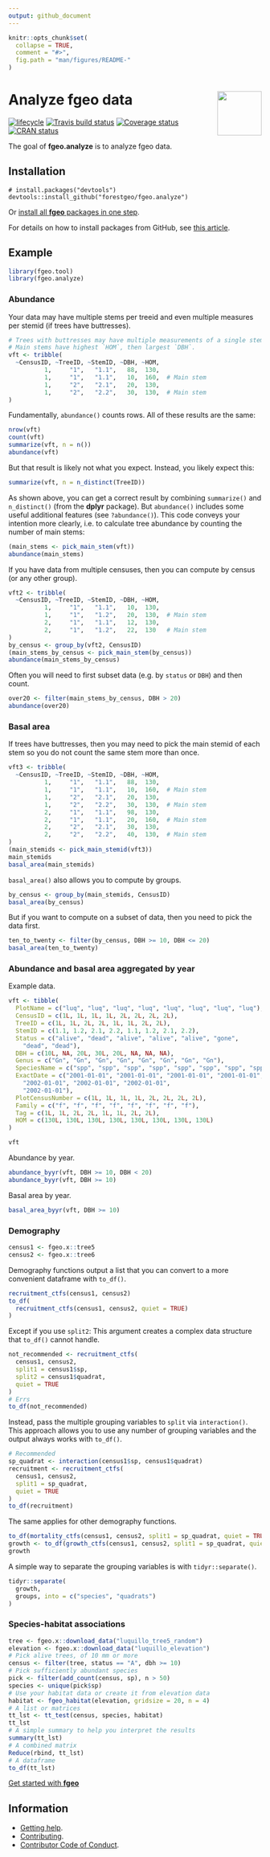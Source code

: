 ```yaml
---
output: github_document 
---
```

<!-- README.md is generated from README.Rmd. Please edit that file -->

```r
knitr::opts_chunk$set(
  collapse = TRUE,
  comment = "#>",
  fig.path = "man/figures/README-"
)
```

# <img src="https://i.imgur.com/vTLlhbp.png" align="right" height=88 /> Analyze fgeo data

[![lifecycle](https://img.shields.io/badge/lifecycle-experimental-orange.svg)](https://www.tidyverse.org/lifecycle/#experimental)
[![Travis build status](https://travis-ci.org/forestgeo/fgeo.analyze.svg?branch=master)](https://travis-ci.org/forestgeo/fgeo.analyze)
[![Coverage status](https://coveralls.io/repos/github/forestgeo/fgeo.analyze/badge.svg)](https://coveralls.io/r/forestgeo/fgeo.analyze?branch=master)
[![CRAN status](https://www.r-pkg.org/badges/version/fgeo.analyze)](https://cran.r-project.org/package=fgeo.analyze)

The goal of __fgeo.analyze__ is to analyze fgeo data.

## Installation

```
# install.packages("devtools")
devtools::install_github("forestgeo/fgeo.analyze")
```

Or [install all **fgeo** packages in one step](https://forestgeo.github.io/fgeo/index.html#installation).

For details on how to install packages from GitHub, see [this article](https://goo.gl/dQKEeg).

## Example

```r
library(fgeo.tool)
library(fgeo.analyze)
```

### Abundance

Your data may have multiple stems per treeid and even multiple measures per
stemid (if trees have buttresses).

```r
# Trees with buttresses may have multiple measurements of a single stem. 
# Main stems have highest `HOM`, then largest `DBH`.
vft <- tribble(
  ~CensusID, ~TreeID, ~StemID, ~DBH, ~HOM,
          1,     "1",   "1.1",   88,  130,
          1,     "1",   "1.1",   10,  160,  # Main stem
          1,     "2",   "2.1",   20,  130,
          1,     "2",   "2.2",   30,  130,  # Main stem
)
```

Fundamentally, `abundance()` counts rows. All of these results are the same:

```r
nrow(vft)
count(vft)
summarize(vft, n = n())
abundance(vft)
```

But that result is likely not what you expect. Instead, you likely expect this:

```r
summarize(vft, n = n_distinct(TreeID))
```

As shown above, you can get a correct result by combining `summarize()` and `n_distinct()` (from the __dplyr__ package). But `abundance()` includes some useful additional features (see `?abundance()`). This code conveys your intention more clearly, i.e. to calculate tree abundance by counting the number of main stems:

```r
(main_stems <- pick_main_stem(vft))
abundance(main_stems)
```

If you have data from multiple censuses, then you can compute by census (or any other group).

```r
vft2 <- tribble(
  ~CensusID, ~TreeID, ~StemID, ~DBH, ~HOM,
          1,     "1",   "1.1",   10,  130,
          1,     "1",   "1.2",   20,  130,  # Main stem
          2,     "1",   "1.1",   12,  130,
          2,     "1",   "1.2",   22,  130   # Main stem
)
by_census <- group_by(vft2, CensusID)
(main_stems_by_census <- pick_main_stem(by_census))
abundance(main_stems_by_census)
```

Often you will need to first subset data (e.g. by `status` or `DBH`) and then count.

```r
over20 <- filter(main_stems_by_census, DBH > 20)
abundance(over20)
```

### Basal area

If trees have buttresses, then you may need to pick the main stemid of each stem so you do not count the same stem more than once.

```r
vft3 <- tribble(
  ~CensusID, ~TreeID, ~StemID, ~DBH, ~HOM,
          1,     "1",   "1.1",   88,  130,
          1,     "1",   "1.1",   10,  160,  # Main stem
          1,     "2",   "2.1",   20,  130,
          1,     "2",   "2.2",   30,  130,  # Main stem
          2,     "1",   "1.1",   98,  130,
          2,     "1",   "1.1",   20,  160,  # Main stem
          2,     "2",   "2.1",   30,  130,
          2,     "2",   "2.2",   40,  130,  # Main stem
)
(main_stemids <- pick_main_stemid(vft3))
main_stemids
basal_area(main_stemids)
```

`basal_area()` also allows you to compute by groups.

```r
by_census <- group_by(main_stemids, CensusID)
basal_area(by_census)
```

But if you want to compute on a subset of data, then you need to pick the data first.

```r
ten_to_twenty <- filter(by_census, DBH >= 10, DBH <= 20)
basal_area(ten_to_twenty)
```

### Abundance and basal area aggregated by year

Example data.

```r
vft <- tibble(
  PlotName = c("luq", "luq", "luq", "luq", "luq", "luq", "luq", "luq"),
  CensusID = c(1L, 1L, 1L, 1L, 2L, 2L, 2L, 2L),
  TreeID = c(1L, 1L, 2L, 2L, 1L, 1L, 2L, 2L),
  StemID = c(1.1, 1.2, 2.1, 2.2, 1.1, 1.2, 2.1, 2.2),
  Status = c("alive", "dead", "alive", "alive", "alive", "gone",
    "dead", "dead"),
  DBH = c(10L, NA, 20L, 30L, 20L, NA, NA, NA),
  Genus = c("Gn", "Gn", "Gn", "Gn", "Gn", "Gn", "Gn", "Gn"),
  SpeciesName = c("spp", "spp", "spp", "spp", "spp", "spp", "spp", "spp"),
  ExactDate = c("2001-01-01", "2001-01-01", "2001-01-01", "2001-01-01",
    "2002-01-01", "2002-01-01", "2002-01-01",
    "2002-01-01"),
  PlotCensusNumber = c(1L, 1L, 1L, 1L, 2L, 2L, 2L, 2L),
  Family = c("f", "f", "f", "f", "f", "f", "f", "f"),
  Tag = c(1L, 1L, 2L, 2L, 1L, 1L, 2L, 2L),
  HOM = c(130L, 130L, 130L, 130L, 130L, 130L, 130L, 130L)
)

vft
```

Abundance by year.

```r
abundance_byyr(vft, DBH >= 10, DBH < 20)
abundance_byyr(vft, DBH >= 10)
```

Basal area by year.

```r
basal_area_byyr(vft, DBH >= 10)
```

### Demography

```r
census1 <- fgeo.x::tree5
census2 <- fgeo.x::tree6
```

Demography functions output a list that you can convert to a more convenient dataframe with `to_df()`.

```r
recruitment_ctfs(census1, census2)
to_df(
  recruitment_ctfs(census1, census2, quiet = TRUE)
)
```

Except if you use `split2`: This argument creates a complex data structure that `to_df()` cannot handle.

```r
not_recommended <- recruitment_ctfs(
  census1, census2, 
  split1 = census1$sp, 
  split2 = census1$quadrat, 
  quiet = TRUE
)
# Errs
to_df(not_recommended)
```

Instead, pass the multiple grouping variables to `split` via `interaction()`. This approach allows you to use any number of grouping variables and the output always works with `to_df()`.

```r
# Recommended
sp_quadrat <- interaction(census1$sp, census1$quadrat)
recruitment <- recruitment_ctfs(
  census1, census2, 
  split1 = sp_quadrat, 
  quiet = TRUE
)
to_df(recruitment)
```

The same applies for other demography functions.

```r
to_df(mortality_ctfs(census1, census2, split1 = sp_quadrat, quiet = TRUE))
growth <- to_df(growth_ctfs(census1, census2, split1 = sp_quadrat, quiet = TRUE))
growth
```

A simple way to separate the grouping variables is with `tidyr::separate()`.

```r
tidyr::separate(
  growth, 
  groups, into = c("species", "quadrats")
)
```

### Species-habitat associations

```r

tree <- fgeo.x::download_data("luquillo_tree5_random")
elevation <- fgeo.x::download_data("luquillo_elevation")
# Pick alive trees, of 10 mm or more
census <- filter(tree, status == "A", dbh >= 10)
# Pick sufficiently abundant species
pick <- filter(add_count(census, sp), n > 50)
species <- unique(pick$sp)
# Use your habitat data or create it from elevation data
habitat <- fgeo_habitat(elevation, gridsize = 20, n = 4)
# A list or matrices
tt_lst <- tt_test(census, species, habitat)
tt_lst
# A simple summary to help you interpret the results
summary(tt_lst)
# A combined matrix
Reduce(rbind, tt_lst)
# A dataframe
to_df(tt_lst)
```

[Get started with __fgeo__](https://forestgeo.github.io/fgeo/articles/fgeo.html)

## Information

* [Getting help](SUPPORT.md).
* [Contributing](CONTRIBUTING.md).
* [Contributor Code of Conduct](CODE_OF_CONDUCT.md).

